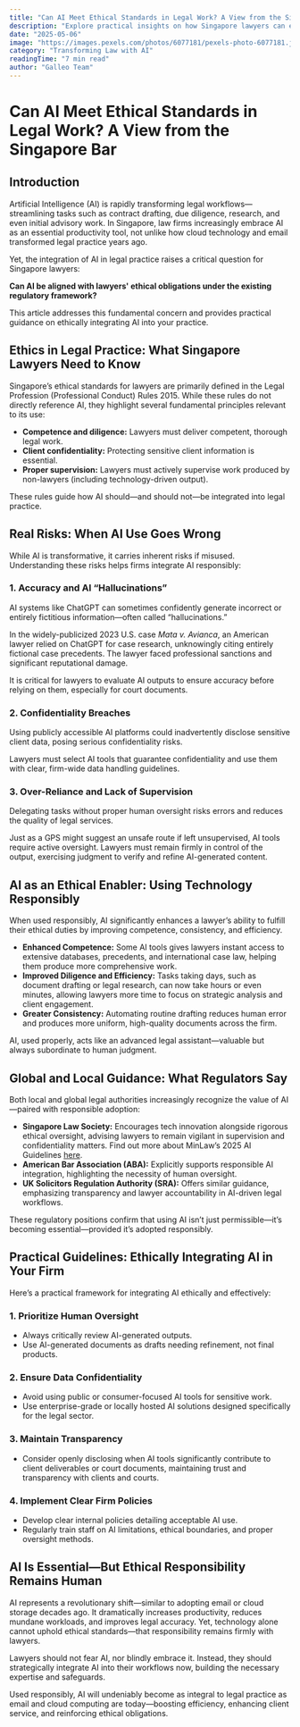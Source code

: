 ```yaml
---
title: "Can AI Meet Ethical Standards in Legal Work? A View from the Singapore Bar"
description: "Explore practical insights on how Singapore lawyers can ethically integrate AI into legal practice, balancing innovation with professional responsibility."
date: "2025-05-06"
image: "https://images.pexels.com/photos/6077181/pexels-photo-6077181.jpeg?auto=compress&cs=tinysrgb&w=1260&h=750&dpr=1"
category: "Transforming Law with AI"
readingTime: "7 min read"
author: "Galleo Team"
---
```


# Can AI Meet Ethical Standards in Legal Work? A View from the Singapore Bar

## Introduction

Artificial Intelligence (AI) is rapidly transforming legal workflows—streamlining tasks such as contract drafting, due diligence, research, and even initial advisory work. In Singapore, law firms increasingly embrace AI as an essential productivity tool, not unlike how cloud technology and email transformed legal practice years ago.

Yet, the integration of AI in legal practice raises a critical question for Singapore lawyers:

**Can AI be aligned with lawyers' ethical obligations under the existing regulatory framework?**

This article addresses this fundamental concern and provides practical guidance on ethically integrating AI into your practice.

## Ethics in Legal Practice: What Singapore Lawyers Need to Know

Singapore’s ethical standards for lawyers are primarily defined in the Legal Profession (Professional Conduct) Rules 2015. While these rules do not directly reference AI, they highlight several fundamental principles relevant to its use:

- **Competence and diligence:** Lawyers must deliver competent, thorough legal work.
- **Client confidentiality:** Protecting sensitive client information is essential.
- **Proper supervision:** Lawyers must actively supervise work produced by non-lawyers (including technology-driven output).

These rules guide how AI should—and should not—be integrated into legal practice.

## Real Risks: When AI Use Goes Wrong

While AI is transformative, it carries inherent risks if misused. Understanding these risks helps firms integrate AI responsibly:

### 1. Accuracy and AI “Hallucinations”
AI systems like ChatGPT can sometimes confidently generate incorrect or entirely fictitious information—often called “hallucinations.”

In the widely-publicized 2023 U.S. case *Mata v. Avianca*, an American lawyer relied on ChatGPT for case research, unknowingly citing entirely fictional case precedents. The lawyer faced professional sanctions and significant reputational damage.

It is critical for lawyers to evaluate AI outputs to ensure accuracy before relying on them, especially for court documents.

### 2. Confidentiality Breaches
Using publicly accessible AI platforms could inadvertently disclose sensitive client data, posing serious confidentiality risks.

Lawyers must select AI tools that guarantee confidentiality and use them with clear, firm-wide data handling guidelines.

### 3. Over-Reliance and Lack of Supervision
Delegating tasks without proper human oversight risks errors and reduces the quality of legal services.

Just as a GPS might suggest an unsafe route if left unsupervised, AI tools require active oversight. Lawyers must remain firmly in control of the output, exercising judgment to verify and refine AI-generated content.

## AI as an Ethical Enabler: Using Technology Responsibly

When used responsibly, AI significantly enhances a lawyer’s ability to fulfill their ethical duties by improving competence, consistency, and efficiency.

- **Enhanced Competence:** Some AI tools gives lawyers instant access to extensive databases, precedents, and international case law, helping them produce more comprehensive work.
- **Improved Diligence and Efficiency:** Tasks taking days, such as document drafting or legal research, can now take hours or even minutes, allowing lawyers more time to focus on strategic analysis and client engagement.
- **Greater Consistency:** Automating routine drafting reduces human error and produces more uniform, high-quality documents across the firm.

AI, used properly, acts like an advanced legal assistant—valuable but always subordinate to human judgment.

## Global and Local Guidance: What Regulators Say

Both local and global legal authorities increasingly recognize the value of AI—paired with responsible adoption:

- **Singapore Law Society:** Encourages tech innovation alongside rigorous ethical oversight, advising lawyers to remain vigilant in supervision and confidentiality matters. Find out more about MinLaw’s 2025 AI Guidelines [here](https://www.galleo.ai/insights/minlaws-ai-guidelines-adapt-responsibly).
- **American Bar Association (ABA):** Explicitly supports responsible AI integration, highlighting the necessity of human oversight.
- **UK Solicitors Regulation Authority (SRA):** Offers similar guidance, emphasizing transparency and lawyer accountability in AI-driven legal workflows.

These regulatory positions confirm that using AI isn’t just permissible—it’s becoming essential—provided it’s adopted responsibly.

## Practical Guidelines: Ethically Integrating AI in Your Firm

Here’s a practical framework for integrating AI ethically and effectively:

### 1. Prioritize Human Oversight
- Always critically review AI-generated outputs.
- Use AI-generated documents as drafts needing refinement, not final products.

### 2. Ensure Data Confidentiality
- Avoid using public or consumer-focused AI tools for sensitive work.
- Use enterprise-grade or locally hosted AI solutions designed specifically for the legal sector.

### 3. Maintain Transparency
- Consider openly disclosing when AI tools significantly contribute to client deliverables or court documents, maintaining trust and transparency with clients and courts.

### 4. Implement Clear Firm Policies
- Develop clear internal policies detailing acceptable AI use.
- Regularly train staff on AI limitations, ethical boundaries, and proper oversight methods.

## AI Is Essential—But Ethical Responsibility Remains Human

AI represents a revolutionary shift—similar to adopting email or cloud storage decades ago. It dramatically increases productivity, reduces mundane workloads, and improves legal accuracy. Yet, technology alone cannot uphold ethical standards—that responsibility remains firmly with lawyers.

Lawyers should not fear AI, nor blindly embrace it. Instead, they should strategically integrate AI into their workflows now, building the necessary expertise and safeguards.

Used responsibly, AI will undeniably become as integral to legal practice as email and cloud computing are today—boosting efficiency, enhancing client service, and reinforcing ethical obligations.
